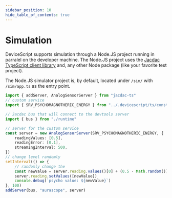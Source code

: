 ```yaml
---
sidebar_position: 10
hide_table_of_contents: true
---
```


# Simulation

DeviceScript supports simulation through a Node.JS project running in parralel on the developer machine.
The Node.JS project uses the [Jacdac TypeScript client library](https://microsoft.github.io/jacdac-docs/clients/javascript/) and,
any other Node package (like your favorite test project).

The Node.JS simulator project is, by default, located under `/sim/` with `/sim/app.ts` as the entry point.

```ts title="./sim/app.ts"
import { addServer, AnalogSensorServer } from "jacdac-ts"
// custom service
import { SRV_PSYCHOMAGNOTHERIC_ENERGY } from "../.devicescript/ts/constants"

// Jacdac bus that will connect to the devtools server
import { bus } from "./runtime"

// server for the custom service
const server = new AnalogSensorServer(SRV_PSYCHOMAGNOTHERIC_ENERGY, {
    readingValues: [0.5],
    readingError: [0.1],
    streamingInterval: 500,
})
// change level randomly
setInterval(() => {
    // randomly change the
    const newValue = server.reading.values()[0] + (0.5 - Math.random()) / 10
    server.reading.setValues([newValue])
    console.debug(`psycho value: ${newValue}`)
}, 100)
addServer(bus, "aurascope", server)
```
